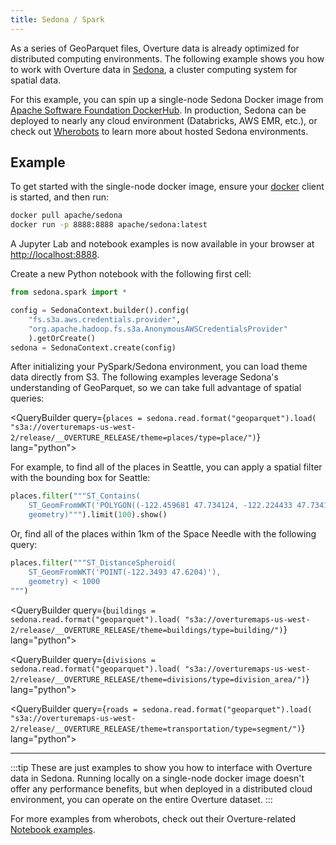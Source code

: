 ```yaml
---
title: Sedona / Spark
---
```



As a series of GeoParquet files, Overture data is already optimized for distributed computing environments. The following example shows you how to work with Overture data in [Sedona](https://sedona.apache.org/), a cluster computing system for spatial data.

For this example, you can spin up a single-node Sedona Docker image from [Apache Software Foundation DockerHub](https://hub.docker.com/r/apache/sedona). In production, Sedona can be deployed to nearly any cloud environment (Databricks, AWS EMR, etc.), or check out [Wherobots](https://www.wherobots.com) to learn more about hosted  Sedona environments.


## Example
To get started with the single-node docker image, ensure your [docker](https://www.docker.com/) client is started, and then run:

```bash
docker pull apache/sedona
docker run -p 8888:8888 apache/sedona:latest
```

A Jupyter Lab and notebook examples is now available in your browser at [http://localhost:8888](http://localhost:8888/).

Create a new Python notebook with the following first cell:

```python
from sedona.spark import *

config = SedonaContext.builder().config(
    "fs.s3a.aws.credentials.provider",
    "org.apache.hadoop.fs.s3a.AnonymousAWSCredentialsProvider"
    ).getOrCreate()
sedona = SedonaContext.create(config)
```

After initializing your PySpark/Sedona environment, you can load theme data directly from S3. The following examples leverage Sedona's understanding of GeoParquet, so we can take full advantage of spatial queries:

<Tabs queryString="theme">
<TabItem value="places" label="Places">

<QueryBuilder query={`places = sedona.read.format("geoparquet").load(
    "s3a://overturemaps-us-west-2/release/__OVERTURE_RELEASE/theme=places/type=place/")`} lang="python">
</QueryBuilder>

For example, to find all of the places in Seattle, you can apply a spatial filter with the bounding box for Seattle:

```python
places.filter("""ST_Contains(
    ST_GeomFromWKT('POLYGON((-122.459681 47.734124, -122.224433 47.734124, -122.224433 47.481002, -122.459681 47.481002, -122.459681 47.734124))'),
    geometry)""").limit(100).show()
```

Or, find all of the places within 1km of the Space Needle with the following query:

```python
places.filter("""ST_DistanceSpheroid(
    ST_GeomFromWKT('POINT(-122.3493 47.6204)'),
    geometry) < 1000
""")
```


</TabItem>

<TabItem value="buildings" label="Buildings">

<QueryBuilder query={`buildings = sedona.read.format("geoparquet").load(
    "s3a://overturemaps-us-west-2/release/__OVERTURE_RELEASE/theme=buildings/type=building/")`} lang="python">
</QueryBuilder>


</TabItem>

<TabItem value="divisions" label="Divisions">

<QueryBuilder query={`divisions = sedona.read.format("geoparquet").load(
    "s3a://overturemaps-us-west-2/release/__OVERTURE_RELEASE/theme=divisions/type=division_area/")`} lang="python">
</QueryBuilder>


</TabItem>

<TabItem value="transportation" label="Transportation">

<QueryBuilder query={`roads = sedona.read.format("geoparquet").load(
    "s3a://overturemaps-us-west-2/release/__OVERTURE_RELEASE/theme=transportation/type=segment/")`} lang="python">
</QueryBuilder>


</TabItem>
</Tabs>

---


:::tip
These are just examples to show you how to interface with Overture data in Sedona. Running locally on a single-node docker image doesn't offer any performance benefits, but when deployed in a distributed cloud environment, you can operate on the entire Overture dataset.
:::


For more examples from wherobots, check out their Overture-related [Notebook examples](https://github.com/wherobots/OvertureMaps).
